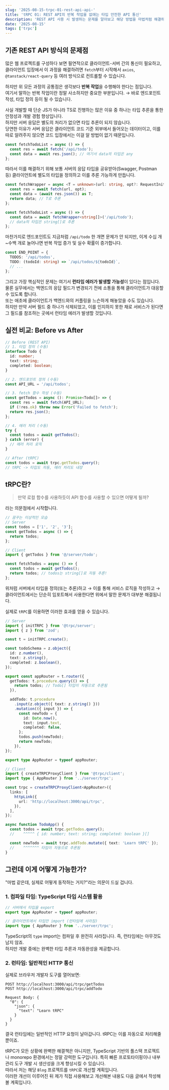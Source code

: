 ```yaml
---
slug: '2025-08-15-trpc-01-rest-api-api-'
title: 'tRPC 01: REST API의 반복 작업을 없애는 타입 안전한 API 통신'
description: 'REST API 사용 시 발생하는 문제를 알아보고 해당 방법을 마법처럼 해결하는 tRPC에 대해서 알아봅니다.'
date: '2025-08-15'
tags: ['trpc']
---
```


## 기존 REST API 방식의 문제점

많은 웹 프로젝트를 구성하다 보면 필연적으로 클라이언트-서버 간의 통신이 필요하고, 클라이언트 입장에서 이 과정을 해결하려면 `fetch`부터 시작해서 `axios`, `@tanstack/react-query` 등 여러 방식으로 컨트롤할 수 있습니다.

하지만 위 모든 과정의 공통점은 생각보다 **반복 작업**을 수행해야 한다는 점입니다.  
여기서 말하는 반복 작업이란 정말 사소하지만 중요한 부분입니다. → 바로 엔드포인트 작성, 타입 정의 등이 될 수 있습니다.

사실 개발할 때 단순 JS가 아니라 TS로 진행하는 많은 이유 중 하나는 타입 추론을 통한 안정성과 개발 경험 향상입니다.  
하지만 서버 응답은 별도의 처리가 없으면 타입 추론이 되지 않습니다.  
당연한 이유가 서버 응답은 클라이언트 코드 기준 외부에서 들어오는 데이터이고, 이를 따로 알려주지 않으면 코드 입장에서는 이걸 알 방법이 없기 때문입니다.

```ts
const fetchTodoList = async () => {
  const res = await fetch('/api/todo');
  const data = await res.json(); // 여기서 data의 타입은 any
};
```

따라서 이를 해결하기 위해 보통 서버의 응답 타입을 공유받아(Swagger, Postman 등) 클라이언트에 별도의 타입을 정의하고 이를 추론 가능하게 만듭니다.

```ts
const fetchWrapper = async <T = unknown>(url: string, opt?: RequestInit) => {
  const res = await fetch(url, opt);
  const data = (await res.json()) as T;
  return data; // T로 추론
};

const fetchTodoList = async () => {
  const data = await fetchWrapper<string[]>('/api/todo');
  // data의 타입은 string[]로 추론
};
```

마찬가지로 엔드포인트도 지금처럼 `/api/todo` 한 개면 문제가 안 되지만, 이게 수십 개~수백 개로 늘어나면 반복 작업 증가 및 실수 확률이 증가합니다.

```ts
const END_POINT = {
  TODOS: '/api/todos',
  TODO: (todoId: string) => `/api/todos/${todoId}`,
  // ...
};
```

그리고 가장 핵심적인 문제는 여기서 **런타임 에러가 발생할 가능성**이 있다는 점입니다.  
물론 실무에서는 백엔드의 응답 필드가 변경되기 전에 소통을 통해 클라이언트가 대응할 수 있도록 합니다.  
또는 애초에 클라이언트가 백엔드와의 커플링을 느슨하게 해놓았을 수도 있습니다.  
하지만 만약 서버 필드 중 하나가 삭제되었고, 이를 인지하지 못한 채로 서비스가 된다면 그 필드를 참조하는 곳에서 런타임 에러가 발생할 것입니다.

## 실전 비교: Before vs After

```typescript
// Before (REST API)
// 1. 타입 정의 (수동)
interface Todo {
  id: number;
  text: string;
  completed: boolean;
}

// 2. 엔드포인트 정의 (수동)
const API_URL = '/api/todos';

// 3. fetch 함수 작성 (수동)
const getTodos = async (): Promise<Todo[]> => {
  const res = await fetch(API_URL);
  if (!res.ok) throw new Error('Failed to fetch');
  return res.json();
};

// 4. 에러 처리 (수동)
try {
  const todos = await getTodos();
} catch (error) {
  // 에러 처리 로직
}

// After (tRPC)
const todos = await trpc.getTodos.query();
// tRPC -> 타입도 자동, 에러 처리도 내장
```

## tRPC란?

> 만약 로컬 함수를 사용하듯이 API 함수를 사용할 수 있으면 어떻게 될까?

라는 의문점에서 시작합니다.

```ts
// 꿈꾸는 이상적인 모습
// Server
const todos = ['1', '2', '3'];
const getTodos = async () => {
  return todos;
};

// Client
import { getTodos } from '@/server/todo';

const fetchTodos = async () => {
  const todos = await getTodos();
  return todos; // todos는 string[]로 자동 추론!
};
```

위처럼 서버에서 타입을 정의(또는 추론)하고 → 이를 통해 서비스 로직을 작성하고 → 클라이언트에서는 단순히 임포트해서 사용한다면 위에서 말한 문제가 대부분 해결됩니다.

실제로 `tRPC`를 이용하면 이러한 효과를 얻을 수 있습니다.

```ts
// Server
import { initTRPC } from '@trpc/server';
import { z } from 'zod';

const t = initTRPC.create();

const todoSchema = z.object({
  id: z.number(),
  text: z.string(),
  completed: z.boolean(),
});

export const appRouter = t.router({
  getTodos: t.procedure.query(() => {
    return todos; // Todo[] 타입이 자동으로 추론됨
  }),

  addTodo: t.procedure
    .input(z.object({ text: z.string() }))
    .mutation(({ input }) => {
      const newTodo = {
        id: Date.now(),
        text: input.text,
        completed: false,
      };
      todos.push(newTodo);
      return newTodo;
    }),
});

export type AppRouter = typeof appRouter;

// Client
import { createTRPCProxyClient } from '@trpc/client';
import type { AppRouter } from '../server/trpc';

const trpc = createTRPCProxyClient<AppRouter>({
  links: [
    httpLink({
      url: 'http://localhost:3000/api/trpc',
    }),
  ],
});

async function TodoApp() {
  const todos = await trpc.getTodos.query();
  //    ^^^^^ { id: number; text: string; completed: boolean }[]

  const newTodo = await trpc.addTodo.mutate({ text: 'Learn tRPC' });
  //    ^^^^^^^ 타입이 자동으로 추론됨
}
```

## 그런데 이게 어떻게 가능한가?

"마법 같은데, 실제로 어떻게 동작하는 거지?"라는 의문이 드실 겁니다.

### 1. 컴파일 타임: TypeScript 타입 시스템 활용

```typescript
// 서버에서 타입을 export
export type AppRouter = typeof appRouter;

// 클라이언트에서 타입만 import (런타임에 사라짐)
import type { AppRouter } from '../server/trpc';
```

TypeScript의 `type` import는 컴파일 후 완전히 사라집니다. 즉, 런타임에는 아무것도 남지 않죠.  
하지만 개발 중에는 완벽한 타입 추론과 자동완성을 제공합니다.

### 2. 런타임: 일반적인 HTTP 통신

실제로 브라우저 개발자 도구를 열어보면:

```
POST http://localhost:3000/api/trpc/getTodos
POST http://localhost:3000/api/trpc/addTodo

Request Body: {
  "0": {
    "json": {
      "text": "Learn tRPC"
    }
  }
}
```

결국 런타임에는 일반적인 HTTP 요청이 날아갑니다. tRPC는 이를 자동으로 처리해줄 뿐이죠.

tRPC가 모든 상황에 완벽한 해결책은 아니지만, TypeScript 기반의 풀스택 프로젝트나 monorepo 환경에서는 정말 강력한 도구입니다. 특히 빠른 프로토타이핑이나 내부 관리 도구 개발 시 생산성을 크게 향상시킬 수 있습니다.<br/>
따라서 저는 해당 `Blog` 프로젝트를 `tRPC`로 개선할 계획입니다.<br/>
이러한 개선이 이루어진 뒤 제가 직접 사용해보고 개선해본 내용도 다음 글에서 작성해볼 계획입니다.

